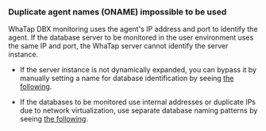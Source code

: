 ### Duplicate agent names (ONAME) impossible to be used

WhaTap DBX monitoring uses the agent's IP address and port to identify the agent. If the database server to be monitored in the user environment uses the same IP and port, the WhaTap server cannot identify the server instance.

- If the server instance is not dynamically expanded, you can bypass it by manually setting a name for database identification by seeing [the following](agent-dbx-settings#naming).

- If the databases to be monitored use internal addresses or duplicate IPs due to network virtualization, use separate database naming patterns by seeing [the following](agent-dbx-settings#naming).
